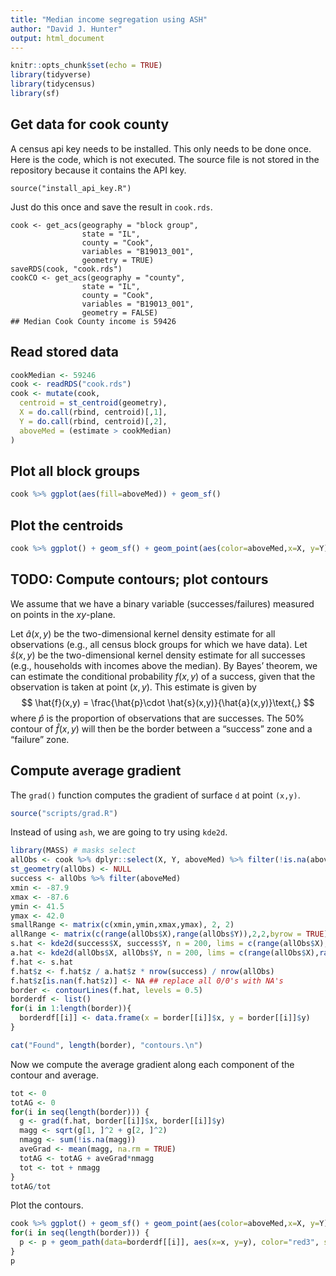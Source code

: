 ```yaml
---
title: "Median income segregation using ASH"
author: "David J. Hunter"
output: html_document
---
```


```r
knitr::opts_chunk$set(echo = TRUE)
library(tidyverse)
library(tidycensus)
library(sf)
```


## Get data for cook county

A census api key needs to be installed. This only needs to be done once. Here is the code, which is not executed. The source file is not stored in the repository because it contains the API key.

```
source("install_api_key.R")
```

Just do this once and save the result in `cook.rds`.

```
cook <- get_acs(geography = "block group", 
                state = "IL", 
                county = "Cook", 
                variables = "B19013_001",
                geometry = TRUE)
saveRDS(cook, "cook.rds")
cookCO <- get_acs(geography = "county", 
                state = "IL", 
                county = "Cook", 
                variables = "B19013_001",
                geometry = FALSE)
## Median Cook County income is 59426
```

## Read stored data

```r
cookMedian <- 59246
cook <- readRDS("cook.rds")
cook <- mutate(cook,
  centroid = st_centroid(geometry),
  X = do.call(rbind, centroid)[,1],
  Y = do.call(rbind, centroid)[,2],
  aboveMed = (estimate > cookMedian)
)
```

## Plot all block groups

```r
cook %>% ggplot(aes(fill=aboveMed)) + geom_sf()
```

## Plot the centroids

```r
cook %>% ggplot() + geom_sf() + geom_point(aes(color=aboveMed,x=X, y=Y))
```

## TODO: Compute contours; plot contours

We assume that we have a binary variable (successes/failures) measured on points in the $xy$-plane.

Let $\hat{a}(x,y)$ be the two-dimensional kernel density estimate for all observations (e.g., all census block groups for which we have data). Let $\hat{s}(x,y)$ be the two-dimensional kernel density estimate for all successes (e.g., households with incomes above the median). By Bayes' theorem, we can estimate the conditional probability $f(x,y)$ of a success, given that the observation is taken at point $(x,y)$. This estimate is given by
$$
\hat{f}(x,y) = \frac{\hat{p}\cdot \hat{s}(x,y)}{\hat{a}(x,y)}\text{,}
$$
where $\hat{p}$ is the proportion of observations that are successes. The 50% contour of $\hat{f}(x,y)$ will then be the border between a "success" zone and a "failure" zone.

## Compute average gradient

The `grad()` function computes the gradient of surface `d` at point `(x,y)`.

```r
source("scripts/grad.R")
```

Instead of using `ash`, we are going to try using `kde2d`. 

```r
library(MASS) # masks select
allObs <- cook %>% dplyr::select(X, Y, aboveMed) %>% filter(!is.na(aboveMed))
st_geometry(allObs) <- NULL
success <- allObs %>% filter(aboveMed)
xmin <- -87.9
xmax <- -87.6
ymin <- 41.5
ymax <- 42.0
smallRange <- matrix(c(xmin,ymin,xmax,ymax), 2, 2)
allRange <- matrix(c(range(allObs$X),range(allObs$Y)),2,2,byrow = TRUE)
s.hat <- kde2d(success$X, success$Y, n = 200, lims = c(range(allObs$X),range(allObs$Y)))
a.hat <- kde2d(allObs$X, allObs$Y, n = 200, lims = c(range(allObs$X),range(allObs$Y)))
f.hat <- s.hat
f.hat$z <- f.hat$z / a.hat$z * nrow(success) / nrow(allObs)
f.hat$z[is.nan(f.hat$z)] <- NA ## replace all 0/0's with NA's
border <- contourLines(f.hat, levels = 0.5)
borderdf <- list()
for(i in 1:length(border)){
  borderdf[[i]] <- data.frame(x = border[[i]]$x, y = border[[i]]$y)
}

cat("Found", length(border), "contours.\n")
```

Now we compute the average gradient along each component of the contour and average. 

```r
tot <- 0
totAG <- 0
for(i in seq(length(border))) {
  g <- grad(f.hat, border[[i]]$x, border[[i]]$y)
  magg <- sqrt(g[1, ]^2 + g[2, ]^2)
  nmagg <- sum(!is.na(magg))
  aveGrad <- mean(magg, na.rm = TRUE)
  totAG <- totAG + aveGrad*nmagg
  tot <- tot + nmagg
}
totAG/tot
```

Plot the contours.

```r
cook %>% ggplot() + geom_sf() + geom_point(aes(color=aboveMed,x=X, y=Y)) -> p
for(i in seq(length(border))) {
  p <- p + geom_path(data=borderdf[[i]], aes(x=x, y=y), color="red3", size=1.5) 
}
p
```


